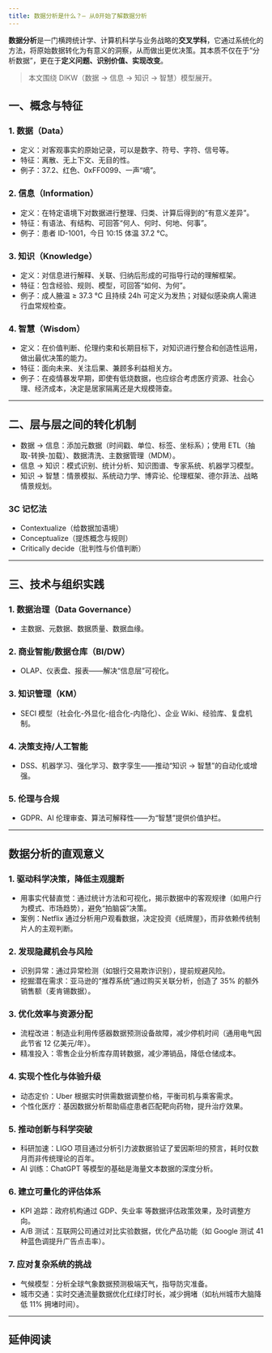 ---
title: 数据分析是什么？– 从0开始了解数据分析
---

**数据分析**是一门横跨统计学、计算机科学与业务战略的**交叉学科**，它通过系统化的方法，将原始数据转化为有意义的洞察，从而做出更优决策。其本质不仅在于“分析数据”，更在于**定义问题、识别价值、实现改变**。

> 本文围绕 DIKW（数据 → 信息 → 知识 → 智慧）模型展开。

## 一、概念与特征   

### 1. 数据（Data）
- 定义：对客观事实的原始记录，可以是数字、符号、字符、信号等。
- 特征：离散、无上下文、无目的性。
- 例子：37.2、红色、0xFF0099、一声“嘀”。

### 2. 信息（Information）
- 定义：在特定语境下对数据进行整理、归类、计算后得到的“有意义差异”。
- 特征：有语法、有结构、可回答“何人、何时、何地、何事”。
- 例子：患者 ID-1001，今日 10:15 体温 37.2 °C。

### 3. 知识（Knowledge）
- 定义：对信息进行解释、关联、归纳后形成的可指导行动的理解框架。
- 特征：包含经验、规则、模型，可回答“如何、为何”。
- 例子：成人腋温 ≥ 37.3 °C 且持续 24h 可定义为发热；对疑似感染病人需进行血常规检查。

### 4. 智慧（Wisdom）
- 定义：在价值判断、伦理约束和长期目标下，对知识进行整合和创造性运用，做出最优决策的能力。
- 特征：面向未来、关注后果、兼顾多利益相关方。
- 例子：在疫情暴发早期，即使有低烧数据，也应综合考虑医疗资源、社会心理、经济成本，决定是居家隔离还是大规模筛查。

---

## 二、层与层之间的转化机制

- 数据 → 信息：添加元数据（时间戳、单位、标签、坐标系）；使用 ETL（抽取-转换-加载）、数据清洗、主数据管理（MDM）。
- 信息 → 知识：模式识别、统计分析、知识图谱、专家系统、机器学习模型。
- 知识 → 智慧：情景模拟、系统动力学、博弈论、伦理框架、德尔菲法、战略情景规划。

### 3C 记忆法
- Contextualize（给数据加语境）
- Conceptualize（提炼概念与规则）
- Critically decide（批判性与价值判断）

---

## 三、技术与组织实践

### 1. 数据治理（Data Governance）
- 主数据、元数据、数据质量、数据血缘。

### 2. 商业智能/数据仓库（BI/DW）
- OLAP、仪表盘、报表——解决“信息层”可视化。

### 3. 知识管理（KM）
- SECI 模型（社会化-外显化-组合化-内隐化）、企业 Wiki、经验库、复盘机制。

### 4. 决策支持/人工智能
- DSS、机器学习、强化学习、数字孪生——推动“知识 → 智慧”的自动化或增强。

### 5. 伦理与合规
- GDPR、AI 伦理审查、算法可解释性——为“智慧”提供价值护栏。

---

## 数据分析的直观意义

### 1. 驱动科学决策，降低主观臆断
- 用事实代替直觉：通过统计方法和可视化，揭示数据中的客观规律（如用户行为模式、市场趋势），避免“拍脑袋”决策。
- 案例：Netflix 通过分析用户观看数据，决定投资《纸牌屋》，而非依赖传统制片人的主观判断。

### 2. 发现隐藏机会与风险
- 识别异常：通过异常检测（如银行交易欺诈识别），提前规避风险。
- 挖掘潜在需求：亚马逊的“推荐系统”通过购买关联分析，创造了 35% 的额外销售额（麦肯锡数据）。

### 3. 优化效率与资源分配
- 流程改进：制造业利用传感器数据预测设备故障，减少停机时间（通用电气因此节省 12 亿美元/年）。
- 精准投入：零售企业分析库存周转数据，减少滞销品，降低仓储成本。

### 4. 实现个性化与体验升级
- 动态定价：Uber 根据实时供需数据调整价格，平衡司机与乘客需求。
- 个性化医疗：基因数据分析帮助癌症患者匹配靶向药物，提升治疗效果。

### 5. 推动创新与科学突破
- 科研加速：LIGO 项目通过分析引力波数据验证了爱因斯坦的预言，耗时仅数月而非传统理论的百年。
- AI 训练：ChatGPT 等模型的基础是海量文本数据的深度分析。

### 6. 建立可量化的评估体系
- KPI 追踪：政府机构通过 GDP、失业率 等数据评估政策效果，及时调整方向。
- A/B 测试：互联网公司通过对比实验数据，优化产品功能（如 Google 测试 41 种蓝色调提升广告点击率）。

### 7. 应对复杂系统的挑战
- 气候模型：分析全球气象数据预测极端天气，指导防灾准备。
- 城市交通：实时交通流量数据优化红绿灯时长，减少拥堵（如杭州城市大脑降低 11% 拥堵时间）。

---

## 延伸阅读
